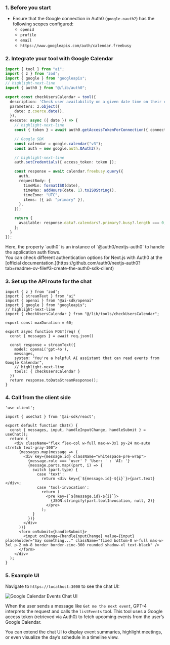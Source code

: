 ### 1. Before you start

- Ensure that the Google connection in Auth0 (`google-oauth2`) has the following scopes configured:
  - `openid`
  - `profile`
  - `email`
  - `https://www.googleapis.com/auth/calendar.freebusy`

### 2. Integrate your tool with Google Calendar

```ts lines ./src/lib/tools/checkUsersCalendar.ts wrap
import { tool } from "ai";
import { z } from 'zod';
import { google } from "googleapis";
// highlight-next-line
import { auth0 } from "@/lib/auth0";

export const checkUsersCalendar = tool({
  description: 'Check user availability on a given date time on their calendar',
  parameters: z.object({
    date: z.coerce.date(),
  }),
  execute: async ({ date }) => {
    // highlight-next-line
    const { token } = await auth0.getAccessTokenForConnection({ connection: 'google-oauth2' });

    // Google SDK
    const calendar = google.calendar("v3");
    const auth = new google.auth.OAuth2();

    // highlight-next-line
    auth.setCredentials({ access_token: token });

    const response = await calendar.freebusy.query({
      auth,
      requestBody: {
        timeMin: formatISO(date),
        timeMax: addHours(date, 1).toISOString(),
        timeZone: "UTC",
        items: [{ id: "primary" }],
      },
    });

    return {
      available: response.data?.calendars?.primary?.busy?.length === 0,
    };
  }
});
```
<Info>
Here, the property `auth0` is an instance of `@auth0/nextjs-auth0` to handle the application auth flows. <br/>
You can check different authentication options for Next.js with Auth0 at the [official documentation.](https://github.com/auth0/nextjs-auth0?tab=readme-ov-file#3-create-the-auth0-sdk-client)
</Info>

### 3. Set up the API route for the chat

```tsx lines ./src/app/api/chat/route.ts wrap
import { z } from 'zod';
import { streamText } from "ai"
import { openai } from "@ai-sdk/openai"
import { google } from "googleapis";
// highlight-next-line
import { checkUsersCalendar } from "@/lib/tools/checkUsersCalendar";

export const maxDuration = 60;

export async function POST(req) {
  const { messages } = await req.json()

  const response = streamText({
    model: openai('gpt-4o'),
    messages,
    system: "You're a helpful AI assistant that can read events from Google Calendar",
    // highlight-next-line
    tools: { checkUsersCalendar }
  })
  return response.toDataStreamResponse();
}

```

### 4. Call from the client side

```tsx lines ./src/app/page.tsx wrap
'use client';

import { useChat } from '@ai-sdk/react';

export default function Chat() {
  const { messages, input, handleInputChange, handleSubmit } = useChat();
  return (
    <div className="flex flex-col w-full max-w-3xl py-24 mx-auto stretch text-gray-100">
      {messages.map(message => (
        <div key={message.id} className="whitespace-pre-wrap">
          {message.role === 'user' ? 'User: ' : 'AI: '}
          {message.parts.map((part, i) => {
            switch (part.type) {
              case 'text':
                return <div key={`${message.id}-${i}`}>{part.text}</div>;
              case 'tool-invocation':
                return (
                  <pre key={`${message.id}-${i}`}>
                    {JSON.stringify(part.toolInvocation, null, 2)}
                  </pre>
                );
            }
          })}
        </div>
      ))}
      <form onSubmit={handleSubmit}>
        <input onChange={handleInputChange} value={input} placeholder="Say something..." className="fixed bottom-0 w-full max-w-3xl p-2 mb-8 border border-zinc-300 rounded shadow-xl text-black" />
      </form>
    </div>
  );
}
```

### 5. Example UI

Navigate to `https://localhost:3000` to see the chat UI:

![Google Calendar Events Chat UI](/img/google_calendar_events_chat_ui.png)

When the user sends a message like `Get me the next event`, GPT-4 interprets the request and calls the `listEvents` tool. This tool uses a Google access token (retrieved via Auth0) to fetch upcoming events from the user’s Google Calendar.

You can extend the chat UI to display event summaries, highlight meetings, or even visualize the day’s schedule in a timeline view.
